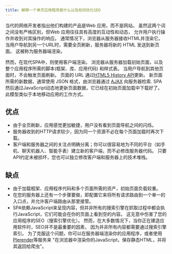```yaml
---
title: 解释一个单页应用程序是什么以及如何优化SEO
---
```


当代的网络开发者指出他们构建的产品是Web 应用，而不是网站。 虽然这两个词之间没有严格区别，但Web 应用往往具有高度的互动性和动态， 允许用户执行操作并收到对其操作的响应。 通常情况下，浏览器从服务器接收HTML并渲染它。 当用户导航到另一个URL时，需要全页刷新，服务器将新的 HTML 发送到新页面。 这被称为服务器端渲染。

然而，在现代SPA中，则使用客户端渲染。 浏览器从服务器加载初始页面，以及整个应用程序所需的脚本(框架、库、应用代码) 和样式表。 当用户导航到其他页面时，不会触发页面刷新。 页面的 URL 通过[HTML5 History API](https://developer.mozilla.org/en-US/docs/Web/API/History_API)更新。 新页面所需的新数据，通常使用 JSON 格式，由浏览器通过 [AJAX](https://developer.mozilla.org/en-US/docs/AJAX/Getting_Start) 向服务器检索. SPA 然后通过JavaScript动态地更新页面数据，它已经在初始页面加载中下载好了。 此模型类似于本地移动应用的工作方式。

## 优点

-   由于全页刷新，应用感觉更加敏捷，用户没有看到页面导航之间的闪烁。
-   服务器收到的HTTP请求较少，因为同一个资源不必在每个页面加载时再次下载。
-   客户端和服务器之间的关注点明确分离；你可以很容易地为不同的平台（如手机、聊天机器人、智能手表）建立新的客户端，而不必修改服务器代码。 只要API约定未被损坏，您也可以独立修改客户端和服务器上的技术堆栈。

## 缺点

-   由于加载框架、应用程序代码和多个页面所需的资产，初始页面负载较重。
-   在您的服务器上还有一个步骤要做，即配置它来将所有请求路由到一个单一的入口点，并允许客户端路由从那里接管。
-   SPA依赖JavaScript来呈现内容，但并非所有的搜索引擎在抓取过程中都会执行JavaScript，它们可能会在你的页面上看到空的内容。 这无意中伤害了您的应用程序的SEO（搜索引擎优化）。 然而，在大多数情况下，当你正在建造应用软件时，SEO并不是最重要的因素， 因为并非所有内容都需要通过搜索引擎索引。 为了克服这个问题，你可以在服务器端渲染你的应用程序，或者使用[Plerender](https://prerender.io/)等服务来 "在浏览器中渲染你的JavaScript，保存静态HTML，并将其返回给爬虫"。
